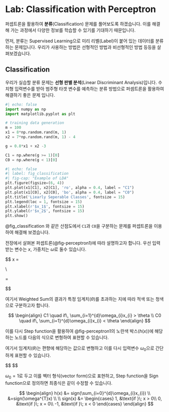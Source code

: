 # Lab: Classification with Perceptron

퍼셉트론을 활용하여 **분류**(Classification) 문제를 풀어보도록 하겠습니다. 이를 해결해 가는 과정에서 다양한 정보를 학습할 수 있기를 기대하기 때문입니다.

먼저, 분류는 Supervised Learning으로 미리 리벨(Label)이 붙어 있는 데이터를 분류하는 문제입니다. 우리가 사용하는 방법은 선형적인 방법과 비선형적인 방법 등등을 살펴보겠습니다.

## Classification

우리가 실습할 분류 문제는 **선형 판별 분석**(Linear Discriminant Analysis)입니다. 수치형 입력변수를 받아 범주형 타겟 변수를 예측하는 분류 방법으로 퍼셈트론을 활용하여 해결하기 좋은 문제 입니다.

``` python
#| echo: false
import numpy as np
import matplotlib.pyplot as plt

# training data generation
m = 100
x1 = 8*np.random.rand(m, 1)
x2 = 7*np.random.rand(m, 1) - 4

g = 0.8*x1 + x2 -3

C1 = np.where(g >= 1)[0]
C0 = np.where(g < 1)[0]
```

```python
#| echo: false
#| label: fig_classification
#| fig-cap: "Example of LDA"
plt.figure(figsize=(6, 4))
plt.plot(x1[C1], x2[C1], 'ro', alpha = 0.4, label = "C1")
plt.plot(x1[C0], x2[C0], 'bo', alpha = 0.4, label = "C0")
plt.title('Liearly Seperable Classes', fontsize = 15)
plt.legend(loc = 1, fontsize = 15)
plt.xlabel(r'$x_1$', fontsize = 15)
plt.ylabel(r'$x_2$', fontsize = 15)
plt.show()
```

@fig_classification 와 같은 산점도에서 `C1`과 `C0`을 구분하는 문제를 퍼셉트론을 이용하여 해결해 보겠습니다.

전장에서 살펴본 퍼셉트론(@fig-perceptron1)에 따라 설명하고자 합니다. 우선 입력받는 변수는 $x$, 가중치는 $\omega$로 둘수 있습니다.

$$
x = \begin{bmatrix}x_1\\ \vdots\\ x_d \end{bmatrix} \\

\omega = \begin{bmatrix}\omega_1\\ \vdots\\ \omega_d \end{bmatrix}
$$

여기서 Weighted Sum의 결과가 특정 임계치($\theta$)를 초과하는 지에 따라 적색 또는 청색으로 구분하고자 합니다.

$$
\begin{align}
C1 \quad if\, \sum_{i=1}^{d}\omega_{i}x_{i} > \theta \\
C0 \quad if\, \sum_{i=1}^{d}\omega_{i}x_{i} < \theta
\end{align}
$$


이를 다시 Step function을 활용하여 @fig-perceptron1의 노란색 박스($h(x)$)에 해당하는 노드를 다음의 식으로 변형하여 표현할 수 있습니다.

여기서 임계치($\theta$)는 편향에 해당하는 값으로 변형하고 이를 다시 입력변수 $\omega_0$으로 간단하게 표현할 수 있습니다.

$$
\begin{align}
h(x) &= \text{sign} \left(\left( \sum\limits_{i=1}^{d}\omega_ix_i \right)- \theta \right) \\

&= \text{sign}\left(\left( \sum\limits_{i=1}^{d}\omega_ix_i \right)+ \omega_0\right)
\end{align}
$$

$\omega_0=1$로 두고 이를 벡터 형식(vector form)으로 표현하고, Step function을 Sign function으로 정의하면 최종식은 같이 수정할 수 있습니다.

$$
\begin{align}
h(x) &= sign(\sum_{i=0}^{d}\omega_{i}x_{i}) \\
&=sign(\omega^{T}x) \\ \\
sign(x) &= \begin{cases}
1, &\text{if }\; x > 0\\
0, &\text{if }\; x = 0\\
-1, &\text{if }\; x < 0
\end{cases}
\end{align}
$$
